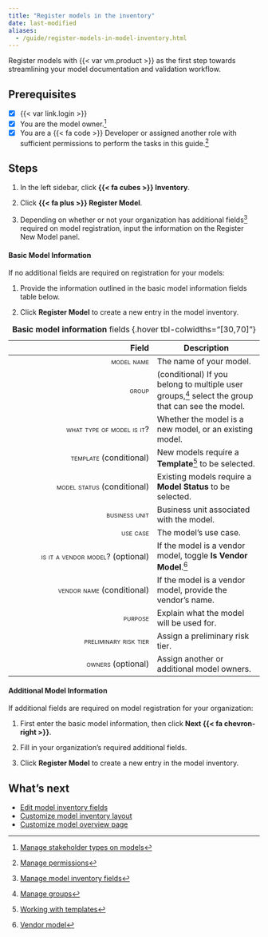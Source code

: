 ```yaml
---
title: "Register models in the inventory"
date: last-modified
aliases:
  - /guide/register-models-in-model-inventory.html
---
```


Register models with {{< var vm.product >}} as the first step towards streamlining your model documentation and validation workflow. 

::: {.attn}

## Prerequisites

- [x] {{< var link.login >}}
- [x] You are the model owner.[^1]
- [x] You are a [{{< fa code >}} Developer]{.bubble} or assigned another role with sufficient permissions to perform the tasks in this guide.[^2]

:::

## Steps

1. In the left sidebar, click **{{< fa cubes >}} Inventory**.

2. Click **{{< fa plus >}} Register Model**.

3. Depending on whether or not your organization has additional fields[^3] required on model registration, input the information on the Register New Model panel.

::: {.panel-tabset}

#### Basic Model Information

If no additional fields are required on registration for your models:

1.  Provide the information outlined in the basic model information fields table below.

2. Click **Register Model** to create a new entry in the model inventory.

| Field | Description | 
|---:|---|
| [model name]{.smallcaps} | The name of your model. |
| [group]{.smallcaps}  | (conditional) If you belong to multiple user groups,[^4] select the group that can see the model. |
| [what type of model is it?]{.smallcaps}  | Whether the model is a new model, or an existing model. |
| [template]{.smallcaps}  (conditional) | New models require a **Template**[^5] to be selected. |
| [model status]{.smallcaps}  (conditional) | Existing models require a **Model Status** to be selected. |
| [business unit]{.smallcaps}  | Business unit associated with the model. |
| [use case]{.smallcaps}  | The model's use case. |
| [is it a vendor model?]{.smallcaps}  (optional) | If the model is a vendor model, toggle **Is Vendor Model**.[^6] |
| [vendor name]{.smallcaps}  (conditional) | If the model is a vendor model, provide the vendor's name. |
| [purpose]{.smallcaps}  | Explain what the model will be used for. |
| [preliminary risk tier]{.smallcaps}  | Assign a preliminary risk tier. |
| [owners]{.smallcaps}  (optional) |  Assign another or additional model owners. |
: **Basic model information** fields {.hover tbl-colwidths="[30,70]"}

#### Additional Model Information

If additional fields are required on model registration for your organization:

1. First enter the basic model information, then click **Next {{< fa chevron-right >}}**.

2. Fill in your organization's required additional fields.

3. Click **Register Model** to create a new entry in the model inventory.

:::

## What's next

- [Edit model inventory fields](edit-model-inventory-fields.qmd)
- [Customize model inventory layout](/guide/model-inventory/customize-model-inventory-layout.qmd)
- [Customize model overview page](/guide/model-inventory/customize-model-overview-page.qmd)


<!-- FOOTNOTES -->

[^1]: [Manage stakeholder types on models](/guide/configuration/manage-model-stakeholder-types.qmd#manage-stakeholder-types-on-models)

[^2]: [Manage permissions](/guide/configuration/manage-permissions.qmd)

[^3]: [Manage model inventory fields](manage-model-inventory-fields.qmd)

[^4]: [Manage groups](/guide/configuration/manage-groups.qmd)

[^5]: [Working with templates](/guide/templates/working-with-templates.qmd)

[^6]: [Vendor model](/about/glossary/glossary.qmd#vendor-model)
